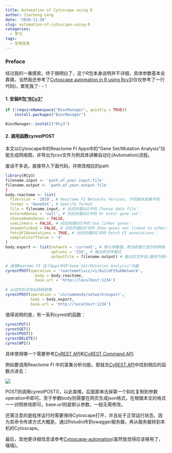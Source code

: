 ```yaml
---
title: Automation of Cytoscape using R
author: Jiacheng Leng
date: '2020-11-20'
slug: automation-of-cytoscape-using-R
categories:
  - 学习
tags:
  - 生物信息
---
```


### Preface

经过我的一番摸索，终于搞明白了，这个R包本身说明并不详细，具体参数基本全靠猜，当然我还参考了[Cytoscape automation in R using Rcy3](https://bioconductor.github.io/BiocWorkshops/cytoscape-automation-in-r-using-rcy3.html)(仅仅参考了一行代码)，累死我了- -！

#### 1. 安装R包["RCy3"](https://bioconductor.org/packages/release/bioc/html/RCy3.html)

```r
if (!requireNamespace("BiocManager", quietly = TRUE))
    install.packages("BiocManager")

BiocManager::install("RCy3")
```

#### 2. 调用函数cyrestPOST

本文以Cytoscape中的Reactome FI Apps中的"Gene Set/Mutation Analysis"功能生成网络图，并导出为csv文件为例具体讲解自动化(Automation)流程。  
  
废话不多说，直接导入下面代码，并修改相应的path 

```r
library(RCy3)
filename.input <- 'path.of.your.input.file'
filename.output <- 'path.of.your.output.file'
)
body.reactome <- list(
  fiVersion = '2019', # Reactome FI Networks Version, 不同版本结果不同
  format = 'GeneSet', # Specify format
  file = filename.input, # 对应的是GUI中的 Choose data file：
  enteredGenes = 'null', # 对应的是GUI中的 Or enter gene set：
  chooseHomoGenes = FALSE,
  useLinkers = FALSE, # 对应的是GUI中的 Use linker genes：
  showUnlinked = FALSE, # 对应的是GUI中的 Show genes not linked to others：
  fetchFIAnnotations = TRUE, # 对应的是GUI中的 Fetch FI annotations：
  sampleCutoffValue = '4'
)
body.export <- list(network = 'current', # 默认参数值，即当前窗口显示的网络
                    options = 'CSV', # 输出的文件格式
                    outputFile = filename.output) # 输出的文件名(最好为绝对路径)

# 调用Reatome FI 这个Apps中的"Gene Set/Mutation Analysis"功能
cyrestPOST(operation = 'reactomefiviz/v1/buildFISubNetwork',
             body = body.reactome,
             base.url = 'http://localhost:1234')
             
# 以边的形式导出网络表格           
cyrestPOST(operation = 'v1/commands/network/export',
           body = body.export,
           base.url = 'http://localhost:1234')
```

值得说明的是，有一系列cyrest的函数：

```r
cyrestPUT()
cyrestGET()
cyrestPOST()
cyrestDELETE()
cyrestAPI()

```

具体使用哪一个需要参考[CyREST API](http://localhost:1234/v1/swaggerUI/swagger-ui/index.html?url=http://localhost:1234/v1/sagger.json#/)和[CyREST Command API](http://localhost:1234/v1/swaggerUI/swagger-ui/index.html?url=http%3A%2F%2Flocalhost%3A1234%2Fv1%2Fcommands%2Fswagger.json).

例如要调用Reactome FI 中的富集分析功能，那就去[CyREST API](http://localhost:1234/v1/swaggerUI/swagger-ui/index.html?url=http://localhost:1234/v1/sagger.json#/)中找到相应的函数点进去：

![](images/微信图片_20201120211904.png)

POST则调用cyrestPOST()，以此类推。后面那串去掉第一个斜杠复制到参数operation中即可。至于参数body则需要在网页生成json格式，在根据本文的格式一一对照修改即可。base.url则是默认参数，一般无需修改。

还需注意的是程序运行时需要保持Cytoscape打开，并且处于正常运行状态，因为其命令传递方式大概是，通过Rstudio传到swagger服务器，再从服务器转到本机的Cytoscape。

最后，其他更详细信息请参考[Cytoscape-automation](https://github.com/cytoscape/cytoscape-automation/wiki#r-notebooks-and-scripts)(虽然我觉得应该够用了，嘻嘻)。


